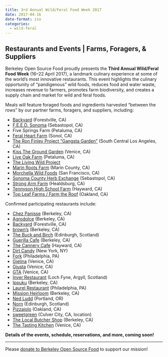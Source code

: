 ```yaml
---
title: 3rd Annual Wild/Feral Food Week 2017
date: 2017-04-16
date-format: iso
categories:
  - wild-feral
---
```


## Restaurants and Events | Farms, Foragers, & Suppliers

Berkeley Open Source Food proudly presents the **Third Annual Wild/Feral Food Week** (16–22 April 2017), a landmark culinary experience at some of the world's most innovative restaurants. This event highlights the culinary opportunity of "pandigenous" wild foods, reduces food and water waste, increases revenue to farmers, promotes farm biodiversity, and creates a supply chain and market for wild and feral foods.

Meals will feature foraged foods and ingredients harvested "between the rows" by our partner farms, foragers, and suppliers, including:

- [Backyard](http://www.backyardforestville.com/) (Forestville, CA)
- [F.E.E.D. Sonoma](http://feedsonoma.com/) (Sebastopol, CA)
- Five Springs Farm (Petaluma, CA)
- [Feral Heart Farm](http://feralheartfarm.squarespace.com) (Sonol, CA)
- [The Ron Finley Project "Gangsta Garden"](http://ronfinley.com/the-ron-finley-project/) (South Central Los Angeles, CA)
- [Kiss The Ground Garden](https://www.kisstheground.com/garden/) (Venice, CA)
- [Live Oak Farm](http://feedsonoma.com/map/live-oak-farm/) (Petaluma, CA)
- [The Living Wild Project](http://www.livingwild.org/)
- [Marin Roots Farm](https://marinrootsfarm.wordpress.com/) (Marin County, CA)
- [Morchella Wild Foods](http://www.morchellawildfoods.com/) (San Francisco, CA)
- [Sonoma County Herb Exchange](http://www.sonomaherbs.org/herb-exchange) (Sebastopol, CA)
- [Strong Arm Farm](http://www.strongarmfarm.com/) (Healdsburg, CA)
- [Tennyson High School Farm](https://ths-haywardusd-ca.schoolloop.com/eat) (Hayward, CA)
- [Top Leaf Farms / Farm the Roof](http://www.topleaffarms.com/index.html) (Oakland, CA)

Confirmed participating restaurants include:

- [Chez Panisse](http://www.chezpanisse.com/intro.php) (Berkeley, CA)
- [Agrodolce](http://www.agrodolceberkeley.com/) (Berkeley, CA)
- [Backyard](http://www.backyardforestville.com/) (Forestville, CA)
- [brown's](http://caldining.berkeley.edu/locations/on-campus-retail/pat-browns) (Berkeley, CA)
- [The Buck and Birch](http://www.buckandbirch.com/what-we-do) (Edinburgh, Scotland)
- [Guerilla Cafe](https://www.facebook.com/GuerillaCafeCA/) (Berkeley, CA)
- [The Cannery Cafe](http://www.haywardareahistory.org/cafe/) (Hayward, CA)
- [Dirt Candy](http://www.dirtcandynyc.com/) (New York, NY)
- [Fork](http://forkrestaurant.com/) (Philadelphia, PA)
- [Gjelina](http://www.gjelina.com/) (Venice, CA)
- [Gjusta](http://www.gjusta.com/) (Venice, CA)
- [GTA](http://www.gjelinatakeaway.com/) (Venice, CA)
- [Inver Restaurant](http://www.inverrestaurant.co.uk) (Loch Fyne, Argyll, Scotland)
- [Ippuku](http://www.ippukuberkeley.com/) (Berkeley, CA)
- [Laurel Restaurant](http://www.restaurantlaurel.com/) (Philadelphia, PA)
- [Mission Heirloom](http://www.missionheirloom.com/) (Berkeley, CA)
- [Ned Ludd](https://www.nedluddpdx.com/) (Portland, OR)
- [Norn](http://nornrestaurant.com/) (Edinburgh, Scotland)
- [Pizzaiolo](http://www.pizzaiolooakland.com/) (Oakland, CA)
- [sweetgreen](http://www.sweetgreen.com/) (Culver City, CA, location)
- [The Local Butcher Shop](http://thelocalbutchershop.com/) (Berkeley, CA)
- [The Tasting Kitchen](http://thetastingkitchen.com/) (Venice, CA)

**Details of the events, schedule, reservations, and more, coming soon!**

---

Please [donate to Berkeley Open Source Food](http://give.berkeley.edu/BOSF) to support our mission!
